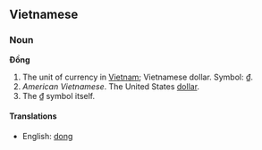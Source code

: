 ==Vietnamese==

===Noun===
'''Đồng'''

#The unit of currency in [[Vietnam]]; Vietnamese dollar. Symbol: [[₫]].
#''American Vietnamese''. The United States [[dollar]].
#The [[₫]] symbol itself.

====Translations====
*English: [[dong]]